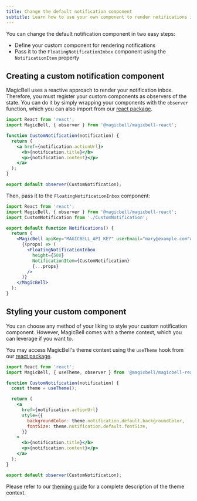 ```yaml
---
title: Change the default notification component
subtitle: Learn how to use your own component to render notifications in the notification inbox
---
```


You can change the default notification component in two easy steps:

- Define your custom component for rendering notifications
- Pass it to the `FloatingNotificationInbox` component using the `NotificationItem` property

## Creating a custom notification component

MagicBell uses a reactive approach to render your notification inbox. Therefore, you must register your custom components as observers of the state. You can do it by simply wrapping your components with the `observer` function, which you can also import from our [react package](https://www.npmjs.com/package/@magicbell/magicbell-react).

```jsx title=React
import React from 'react';
import MagicBell, { observer } from '@magicbell/magicbell-react';

function CustomNotification(notification) {
  return (
    <a href={notification.actionUrl}>
      <b>{notification.title}</b>
      <p>{notification.content}</p>
    </a>
  );
}

export default observer(CustomNotification);
```

Then, pass it to the `FloatingNotificationInbox` component:

```jsx title=React
import React from 'react';
import MagicBell, { observer } from '@magicbell/magicbell-react';
import CustomNotification from './CustomNotification';

export default function Notifications() {
  return (
    <MagicBell apiKey="MAGICBELL_API_KEY" userEmail="mary@example.com">
      {(props) => (
        <FloatingNotificationInbox
          height={500}
          NotificationItem={CustomNotification}
          {...props}
        />
      )}
    </MagicBell>
  );
}
```

## Styling your custom component

You can choose any method of your liking to style your custom notification component. However, MagicBell comes with a theme context, which you can leverage if you want to.

You may access MagicBell's theme context using the `useTheme` hook from our [react package](https://www.npmjs.com/package/@magicbell/magicbell-react).

```jsx title=React
import React from 'react';
import MagicBell, { useTheme, observer } from '@magicbell/magicbell-react';

function CustomNotification(notification) {
  const theme = useTheme();

  return (
    <a
      href={notification.actionUrl}
      style={{
        backgroundColor: theme.notification.default.backgroundColor,
        fontSize: theme.notification.default.fontSize,
      }}
    >
      <b>{notification.title}</b>
      <p>{notification.content}</p>
    </a>
  );
}

export default observer(CustomNotification);
```

Please refer to our [theming guide](/react/theme-customization) for a complete description of the theme context.
